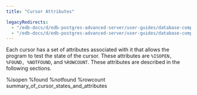 ```yaml
---
title: "Cursor Attributes"

legacyRedirects:
  - "/edb-docs/d/edb-postgres-advanced-server/user-guides/database-compatibility-stored-procedural-language-guide/13/cursor_attributes.html"
  - "/edb-docs/d/edb-postgres-advanced-server/user-guides/database-compatibility-stored-procedural-language-guide/latest/cursor_attributes.html"
---
```


<div id="cursor_attributes" class="registered_link"></div>

Each cursor has a set of attributes associated with it that allows the program to test the state of the cursor. These attributes are `%ISOPEN, %FOUND, %NOTFOUND`, and `%ROWCOUNT`. These attributes are described in the following sections.

<div class="toctree" maxdepth="3">

%isopen %found %notfound %rowcount summary_of_cursor_states_and_attributes

</div>
